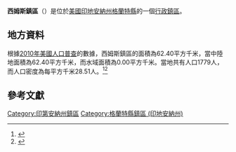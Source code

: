 {{noteTA
|G1=USState
|G2=地名
|G3=Unit
}}
{{Infobox settlement
|official_name            = 西姆斯鎮區
|native_name = Sims Township
|settlement_type          = [[行政鎮區|行政鎮區]]
|image_skyline            = 
|imagesize                = 
|image_map                = Map highlighting Sims Township, Grant County, Indiana.svg
|mapsize                  = 250px
|pushpin_map  =USA Indiana
|pushpin_label = 西姆斯鎮區
|pushpin_label_position   = top
|pushpin_map_caption      = 西姆斯鎮區在印地安納州的位置
|subdivision_type         = [[世界政區索引|國家]]
|subdivision_type1        = [[美国州份|州份]]
|subdivision_type2        = [[印地安納州行政区划|縣]]
|subdivision_name         = [[美国|美国]]
|subdivision_name1        = [[印地安納州|印地安納州]]
|subdivision_name2        = [[格蘭特縣_(印地安納州)|格蘭特縣]]
|elevation_ft             = 860
|elevation_m              = 262
|timezone                 = [[北美东部時區|北美东部時區]]
|area_total_km2           = 62.40
|area_land_km2            = 62.40
|area_water_km2           = 0.00
|area_total_sq_mi         = 
|area_land_sq_mi          = 
|area_water_sq_mi         = 
|population_as_of         = [[2010年美國人口普查|2010]]
|population_footnotes     = 
|population_total         = 1779
|population_density_km2   = auto
|population_density_sq_mi = auto
|utc_offset               = -5
|coordinates              = {{coord|40|31|09|N|85|49|42|W|type:city_region:US-AL_source:GNS-enwiki|display=inline,title}}
| coor_pinpoint           = 
| coordinates_footnotes   = 
|timezone_DST             = EDT
|utc_offset_DST           = -4
|postal_code_type         = [[美國郵區編號|郵區編號]]
|postal_code              = 
|area_code                = {{link-en|电话区号765|Area code 765|765}}
|blank_name = [[地名信息系统|GNIS ID]]
|blank_info = 453849
}}
'''西姆斯鎮區'''（{{lang-en|Sims Township}}）是位於[[美國|美國]][[印地安納州|印地安納州]][[格蘭特縣_(印地安納州)|格蘭特縣]]的一個[[行政鎮區|行政鎮區]]。

== 地方資料 ==
根據[[2010年美國人口普查|2010年美國人口普查]]的數據，西姆斯鎮區的面積為62.40平方千米，當中陸地面積為62.40平方千米，而水域面積為0.00平方千米。當地共有人口1779人，而人口密度為每平方千米28.51人。<ref name="GR8">{{cite web|url=http://factfinder2.census.gov|publisher=[[美国人口调查局|美国人口调查局]]|accessdate=2011-05-14|title=American FactFinder|archive-date=2013-09-11|archive-url=https://web.archive.org/web/20130911234518/http://factfinder2.census.gov/|dead-url=no}}</ref><ref>{{cite web|url=https://www.citypopulation.de/en/usa/illinois/admin/|title=USA: Illinois (Counties and Townships) - City Population|accessdate=2020-07-17|archive-date=2020-04-22|archive-url=https://web.archive.org/web/20200422090607/https://www.citypopulation.de/en/usa/illinois/admin/|dead-url=no}}</ref>

== 參考文獻 ==
{{reflist}}

{{格蘭特縣 (印地安納州)}}

{{DEFAULTSORT:Sims Township}}
[[Category:印第安納州鎮區|Category:印第安納州鎮區]]
[[Category:格蘭特縣鎮區_(印地安納州)|Category:格蘭特縣鎮區 (印地安納州)]]

{{Indiana-geo-stub}}